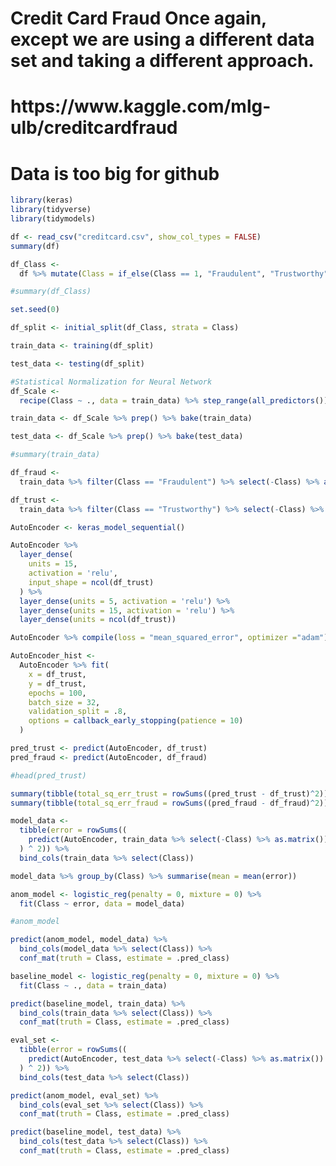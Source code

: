 # Credit Card Fraud Once again, except we are using a different data set and taking a different approach.
# https://www.kaggle.com/mlg-ulb/creditcardfraud
# Data is too big for github

```r
library(keras)
library(tidyverse)
library(tidymodels)
```

```r
df <- read_csv("creditcard.csv", show_col_types = FALSE)
summary(df)
```

```r
df_Class <-
  df %>% mutate(Class = if_else(Class == 1, "Fraudulent", "Trustworthy") %>% as.factor())

#summary(df_Class)
```

```r
set.seed(0)

df_split <- initial_split(df_Class, strata = Class)

train_data <- training(df_split)

test_data <- testing(df_split)

#Statistical Normalization for Neural Network
df_Scale <-
  recipe(Class ~ ., data = train_data) %>% step_range(all_predictors())

train_data <- df_Scale %>% prep() %>% bake(train_data)

test_data <- df_Scale %>% prep() %>% bake(test_data)

#summary(train_data)
```

```r
df_fraud <-
  train_data %>% filter(Class == "Fraudulent") %>% select(-Class) %>% as.matrix()

df_trust <-
  train_data %>% filter(Class == "Trustworthy") %>% select(-Class) %>% as.matrix()
```

```r
AutoEncoder <- keras_model_sequential()

AutoEncoder %>%
  layer_dense(
    units = 15,
    activation = 'relu',
    input_shape = ncol(df_trust)
  ) %>%
  layer_dense(units = 5, activation = 'relu') %>% 
  layer_dense(units = 15, activation = 'relu') %>%
  layer_dense(units = ncol(df_trust))

AutoEncoder %>% compile(loss = "mean_squared_error", optimizer ="adam")
```

```r
AutoEncoder_hist <-
  AutoEncoder %>% fit(
    x = df_trust,
    y = df_trust,
    epochs = 100,
    batch_size = 32,
    validation_split = .8,
    options = callback_early_stopping(patience = 10)
  )
```

```r
pred_trust <- predict(AutoEncoder, df_trust)
pred_fraud <- predict(AutoEncoder, df_fraud)

#head(pred_trust)

summary(tibble(total_sq_err_trust = rowSums((pred_trust - df_trust)^2)))
summary(tibble(total_sq_err_fraud = rowSums((pred_fraud - df_fraud)^2)))


```

```r
model_data <-
  tibble(error = rowSums((
    predict(AutoEncoder, train_data %>% select(-Class) %>% as.matrix()) - train_data %>% select(-Class) %>% as.matrix()
  ) ^ 2)) %>%
  bind_cols(train_data %>% select(Class))

model_data %>% group_by(Class) %>% summarise(mean = mean(error))

anom_model <- logistic_reg(penalty = 0, mixture = 0) %>%
  fit(Class ~ error, data = model_data)

#anom_model

predict(anom_model, model_data) %>%
  bind_cols(model_data %>% select(Class)) %>%
  conf_mat(truth = Class, estimate = .pred_class)

baseline_model <- logistic_reg(penalty = 0, mixture = 0) %>%
  fit(Class ~ ., data = train_data)

predict(baseline_model, train_data) %>%
  bind_cols(train_data %>% select(Class)) %>%
  conf_mat(truth = Class, estimate = .pred_class)
```

```r
eval_set <-
  tibble(error = rowSums((
    predict(AutoEncoder, test_data %>% select(-Class) %>% as.matrix()) - test_data %>% select(-Class) %>% as.matrix()
  ) ^ 2)) %>%
  bind_cols(test_data %>% select(Class))

predict(anom_model, eval_set) %>%
  bind_cols(eval_set %>% select(Class)) %>%
  conf_mat(truth = Class, estimate = .pred_class)

predict(baseline_model, test_data) %>%
  bind_cols(test_data %>% select(Class)) %>%
  conf_mat(truth = Class, estimate = .pred_class)
```



